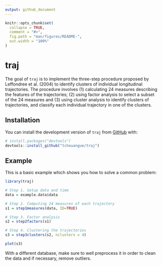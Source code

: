 ```yaml
---
output: github_document
---
```


<!-- README.md is generated from README.Rmd. Please edit that file -->

```r
knitr::opts_chunk$set(
  collapse = TRUE,
  comment = "#>",
  fig.path = "man/figures/README-",
  out.width = "100%"
)
```

# traj

<!-- badges: start -->
<!-- badges: end -->

The goal of $\texttt{traj}$ is to implement the three-step procedure proposed by Leffondree et al. (2004) to identify clusters of individual longitudinal trajectories. The procedure involves (1) calculating 24 measures describing the features of the trajectories; (2) using factor analysis to select a subset of the 24 measures and (3) using cluster analysis to identify clusters of trajectories, and classify each individual trajectory in one of the clusters.

## Installation

You can install the development version of $\texttt{traj}$ from [GitHub](https://github.com/) with:

``` r
# install.packages("devtools")
devtools::install_github("tchouangue/traj")
```

## Example

This is a basic example which shows you how to solve a common problem:

```r
library(traj)

# Step 1. Setup data and time
data = example.data$data

# Step 2. Computing 24 measures of each trajectory
s1 = step1measures(data, ID=TRUE)

# Step 3. Factor analysis  
s2 = step2factors(s1)

# Step 4. Clustering the trajectories
s3 = step3clusters(s2, nclusters = 4)

plot(s3)

```

With a different database, make sure to well preprocess it in order to clean the data and if necessary, remove outliers.
